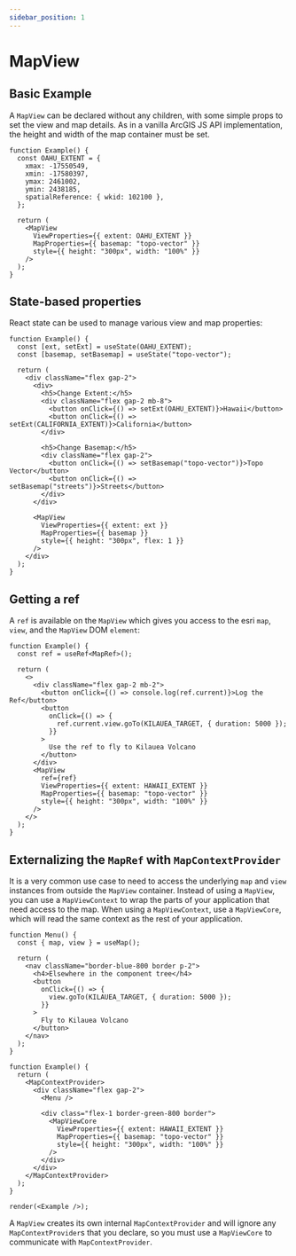 ```yaml
---
sidebar_position: 1
---
```


# MapView

## Basic Example

A `MapView` can be declared without any children, with some simple props to set the view and map details. As in a vanilla ArcGIS JS API implementation, the height and width of the map container must be set.

```tsx live
function Example() {
  const OAHU_EXTENT = {
    xmax: -17550549,
    xmin: -17580397,
    ymax: 2461002,
    ymin: 2438185,
    spatialReference: { wkid: 102100 },
  };

  return (
    <MapView
      ViewProperties={{ extent: OAHU_EXTENT }}
      MapProperties={{ basemap: "topo-vector" }}
      style={{ height: "300px", width: "100%" }}
    />
  );
}
```

## State-based properties

React state can be used to manage various view and map properties:

```tsx live
function Example() {
  const [ext, setExt] = useState(OAHU_EXTENT);
  const [basemap, setBasemap] = useState("topo-vector");

  return (
    <div className="flex gap-2">
      <div>
        <h5>Change Extent:</h5>
        <div className="flex gap-2 mb-8">
          <button onClick={() => setExt(OAHU_EXTENT)}>Hawaii</button>
          <button onClick={() => setExt(CALIFORNIA_EXTENT)}>California</button>
        </div>

        <h5>Change Basemap:</h5>
        <div className="flex gap-2">
          <button onClick={() => setBasemap("topo-vector")}>Topo Vector</button>
          <button onClick={() => setBasemap("streets")}>Streets</button>
        </div>
      </div>

      <MapView
        ViewProperties={{ extent: ext }}
        MapProperties={{ basemap }}
        style={{ height: "300px", flex: 1 }}
      />
    </div>
  );
}
```

## Getting a ref

A `ref` is available on the `MapView` which gives you access to the esri `map`, `view`, and the `MapView` DOM `element`:

```tsx live
function Example() {
  const ref = useRef<MapRef>();

  return (
    <>
      <div className="flex gap-2 mb-2">
        <button onClick={() => console.log(ref.current)}>Log the Ref</button>
        <button
          onClick={() => {
            ref.current.view.goTo(KILAUEA_TARGET, { duration: 5000 });
          }}
        >
          Use the ref to fly to Kilauea Volcano
        </button>
      </div>
      <MapView
        ref={ref}
        ViewProperties={{ extent: HAWAII_EXTENT }}
        MapProperties={{ basemap: "topo-vector" }}
        style={{ height: "300px", width: "100%" }}
      />
    </>
  );
}
```

## Externalizing the `MapRef` with `MapContextProvider`

It is a very common use case to need to access the underlying `map` and `view` instances from outside the `MapView` container. Instead of using a `MapView`, you can use a `MapViewContext` to wrap the parts of your application that need access to the map. When using a `MapViewContext`, use a `MapViewCore`, which will read the same context as the rest of your application.

```tsx live noInline
function Menu() {
  const { map, view } = useMap();

  return (
    <nav className="border-blue-800 border p-2">
      <h4>Elsewhere in the component tree</h4>
      <button
        onClick={() => {
          view.goTo(KILAUEA_TARGET, { duration: 5000 });
        }}
      >
        Fly to Kilauea Volcano
      </button>
    </nav>
  );
}

function Example() {
  return (
    <MapContextProvider>
      <div className="flex gap-2">
        <Menu />

        <div class="flex-1 border-green-800 border">
          <MapViewCore
            ViewProperties={{ extent: HAWAII_EXTENT }}
            MapProperties={{ basemap: "topo-vector" }}
            style={{ height: "300px", width: "100%" }}
          />
        </div>
      </div>
    </MapContextProvider>
  );
}

render(<Example />);
```

A `MapView` creates its own internal `MapContextProvider` and will ignore any `MapContextProvider`s that you declare, so you must use a `MapViewCore` to communicate with `MapContextProvider`.
